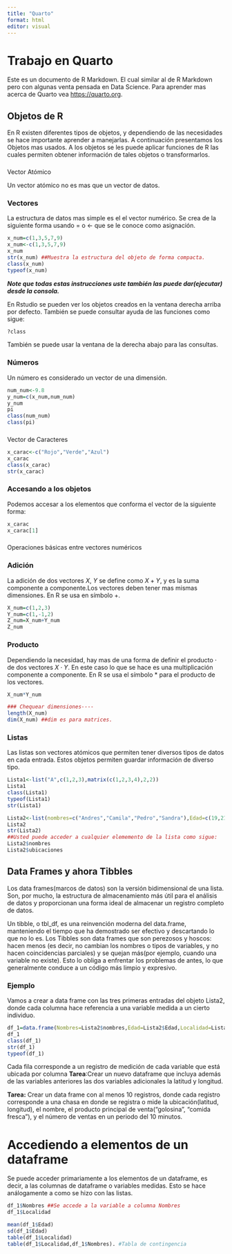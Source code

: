 ```yaml
---
title: "Quarto"
format: html
editor: visual
---
```


# Trabajo en Quarto

Este es un documento de R Markdown. El cual similar al de R Markdown pero con algunas venta pensada en Data Science. Para aprender mas acerca de Quarto vea [https://quarto.org](#0){.uri}.

## Objetos de R

En R existen diferentes tipos de objetos, y dependiendo de las necesidades se hace importante aprender a manejarlas. A continuación presentamos los Objetos mas usados. A los objetos se les puede aplicar funciones de R las cuales permiten obtener información de tales objetos o transformarlos.

### 

Vector Atómico

Un vector atómico no es mas que un vector de datos.

### Vectores

La estructura de datos mas simple es el el vector numérico. Se crea de la siguiente forma usando = o \<- que se le conoce como asignación.

```r
x_num=c(1,3,5,7,9)
x_num<-c(1,3,5,7,9)
x_num
str(x_num) ##Muestra la estructura del objeto de forma compacta.
class(x_num)
typeof(x_num)
```

***Note que todas estas instrucciones uste también las puede dar(ejecutar) desde la consola.***

En Rstudio se pueden ver los objetos creados en la ventana derecha arriba por defecto. También se puede consultar ayuda de las funciones como sigue:

```r
?class
```

También se puede usar la ventana de la derecha abajo para las consultas.

### Números

Un número es considerado un vector de una dimensión.

```r
num_num<-9.8
y_num=c(x_num,num_num)
y_num
pi
class(num_num)
class(pi)
```

### 

Vector de Caracteres

```r
x_carac<-c("Rojo","Verde","Azul")
x_carac
class(x_carac)
str(x_carac)

```

### Accesando a los objetos

Podemos accesar a los elementos que conforma el vector de la siguiente forma:

```r
x_carac
x_carac[1]

```

### 

Operaciones básicas entre vectores numéricos

### Adición

La adición de dos vectores $X$, $Y$ se define como $X+Y$, y es la suma componente a componente.Los vectores deben tener mas mismas dimensiones. En R se usa en símbolo $+$.

```r
X_num=c(1,2,3)
Y_num=c(1,-1,2)
Z_num=X_num+Y_num
Z_num
```

### Producto

Dependiendo la necesidad, hay mas de una forma de definir el producto $\cdot$ de dos vectores $X\cdot Y$. En este caso lo que se hace es una multiplicación componente a componente. En R se usa el símbolo $\ast$ para el producto de los vectores.

```r
X_num*Y_num

### Chequear dimensiones----
length(X_num)
dim(X_num) ##dim es para matrices.
```

### Listas

Las listas son vectores atómicos que permiten tener diversos tipos de datos en cada entrada. Estos objetos permiten guardar información de diverso tipo.

```r
Lista1<-list("A",c(1,2,3),matrix(c(1,2,3,4),2,2))
Lista1
class(Lista1)
typeof(Lista1)
str(Lista1)

Lista2<-list(nombres=c("Andres","Camila","Pedro","Sandra"),Edad=c(19,21,18,20),Localidad=c("Teusaquillo","Suba","Chapinero","Kennedy"),ubicaciones=matrix(c(4.6188864,4.706369089343199,4.618767017331927,4.632883977507037, -74.1354241, -74.0412070354434, -74.08648338089243, -74.11558088496801),4,2))
Lista2
str(Lista2)
##Usted puede acceder a cualquier elememento de la lista como sigue:
Lista2$nombres
Lista2$ubicaciones
```

## Data Frames y ahora Tibbles

Los data frames(marcos de datos) son la versión bidimensional de una lista. Son, por mucho, la estructura de almacenamiento más útil para el análisis de datos y proporcionan una forma ideal de almacenar un registro completo de datos.

Un tibble, o tbl_df, es una reinvención moderna del data.frame, manteniendo el tiempo que ha demostrado ser efectivo y descartando lo que no lo es. Los Tibbles son data frames que son perezosos y hoscos: hacen menos (es decir, no cambian los nombres o tipos de variables, y no hacen coincidencias parciales) y se quejan más(por ejemplo, cuando una variable no existe). Esto lo obliga a enfrentar los problemas de antes, lo que generalmente conduce a un código más limpio y expresivo.

### Ejemplo

Vamos a crear a data frame con las tres primeras entradas del objeto Lista2, donde cada columna hace referencia a una variable medida a un cierto individuo.

```r
df_1=data.frame(Nombres=Lista2$nombres,Edad=Lista2$Edad,Localidad=Lista2$Localidad)
df_1
class(df_1)
str(df_1)
typeof(df_1)
```

Cada fila corresponde a un registro de medición de cada variable que está ubicada por columna **Tarea**:Crear un nuevo dataframe que incluya además de las variables anteriores las dos variables adicionales la latitud y longitud.

**Tarea:** Crear un data frame con al menos 10 registros, donde cada registro corresponde a una chasa en donde se registra o mide la ubicación(latitud, longitud), el nombre, el producto principal de venta("golosina", "comida fresca"), y el número de ventas en un periodo del 10 minutos.

# Accediendo a elementos de un dataframe

Se puede acceder primariamente a los elementos de un dataframe, es decir, a las columnas de dataframe o variables medidas. Esto se hace análogamente a como se hizo con las listas.

```r
df_1$Nombres ##Se accede a la variable a columna Nombres
df_1$Localidad

mean(df_1$Edad)
sd(df_1$Edad)
table(df_1$Localidad)
table(df_1$Localidad,df_1$Nombres). #Tabla de contingencia
```
